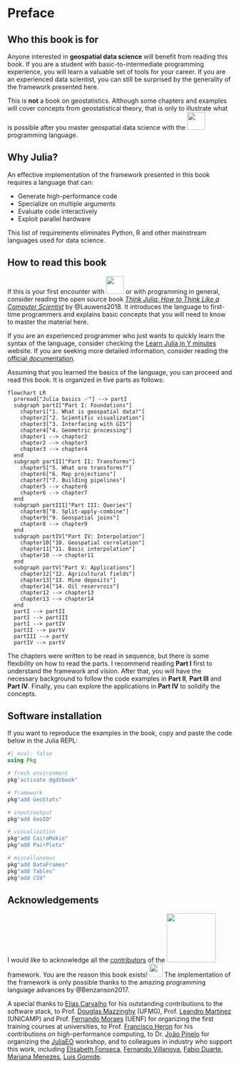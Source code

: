 # Preface {.unnumbered}

## Who this book is for

Anyone interested in **geospatial data science** will benefit from
reading this book. If you are a student with basic-to-intermediate
programming experience, you will learn a valuable set of tools
for your career. If you are an experienced data scientist, you
can still be surprised by the generality of the framework
presented here.

This is **not** a book on geostatistics. Although some chapters
and examples will cover concepts from geostatistical theory,
that is only to illustrate what is possible after you master
geospatial data science with the
[![](images/julia.svg){fig-alt="Julia" width=40px}](https://julialang.org)
programming language.

## Why Julia?

An effective implementation of the framework presented in this book
requires a language that can:

- Generate high-performance code
- Specialize on multiple arguments
- Evaluate code interactively
- Exploit parallel hardware

This list of requirements eliminates Python, R and other
mainstream languages used for data science.

## How to read this book

If this is your first encounter with
[![](images/julia.svg){fig-alt="Julia" width=40px}](https://julialang.org)
or with programming in general, consider reading the open source book
[*Think Julia: How to Think Like a Computer Scientist*](https://benlauwens.github.io/ThinkJulia.jl/latest/book.html)
by @Lauwens2018. It introduces the language to
first-time programmers and explains basic concepts that you will
need to know to master the material here.

If you are an experienced programmer who just wants to quickly
learn the syntax of the language, consider checking the
[Learn Julia in Y minutes](https://learnxinyminutes.com/docs/julia)
website. If you are seeking more detailed information, consider
reading the [official documentation](https://docs.julialang.org/en/v1).

Assuming that you learned the basics of the language, you can proceed
and read this book. It is organized in five parts as follows:

```mermaid
flowchart LR
  preread["Julia basics ✅"] --> partI
  subgraph partI["Part I: Foundations"]
    chapter1["1. What is geospatial data?"]
    chapter2["2. Scientific visualization"]
    chapter3["3. Interfacing with GIS"]
    chapter4["4. Geometric processing"]
    chapter1 --> chapter2
    chapter2 --> chapter3
    chapter3 --> chapter4
  end
  subgraph partII["Part II: Transforms"]
    chapter5["5. What are transforms?"]
    chapter6["6. Map projections"]
    chapter7["7. Building pipelines"]
    chapter5 --> chapter6
    chapter6 --> chapter7
  end
  subgraph partIII["Part III: Queries"]
    chapter8["8. Split-apply-combine"]
    chapter9["9. Geospatial joins"]
    chapter8 --> chapter9
  end
  subgraph partIV["Part IV: Interpolation"]
    chapter10["10. Geospatial correlation"]
    chapter11["11. Basic interpolation"]
    chapter10 --> chapter11
  end
  subgraph partV["Part V: Applications"]
    chapter12["12. Agricultural fields"]
    chapter13["13. Mine deposits"]
    chapter14["14. Oil reservrois"]
    chapter12 --> chapter13
    chapter13 --> chapter14
  end
  partI --> partII
  partI --> partIII
  partI --> partIV
  partII --> partV
  partIII --> partV
  partIV --> partV
```

The chapters were written to be read in sequence, but there is
some flexibility on how to read the parts. I recommend reading
**Part I** first to understand the framework and vision. After
that, you will have the necessary background to follow the code
examples in **Part II**, **Part III** and **Part IV**. Finally,
you can explore the applications in **Part IV** to solidify the
concepts.

## Software installation

If you want to reproduce the examples in the book, copy and paste
the code below in the Julia REPL:

```julia
#| eval: false
using Pkg

# fresh environment
pkg"activate @gdsbook"

# framework
pkg"add GeoStats"

# input/output
pkg"add GeoIO"

# visualization
pkg"add CairoMakie"
pkg"add PairPlots"

# miscellaneous
pkg"add DataFrames"
pkg"add Tables"
pkg"add CSV"
```

## Acknowledgements

I would like to acknowledge all the [contributors](https://github.com/JuliaEarth/GeoStats.jl#contributors) of the
[![](images/geostats.svg){fig-alt="GeoStats.jl" width=110px}](https://github.com/JuliaEarth/GeoStats.jl) framework.
You are the reason this book exists! [![](images/juliahearts.gif){fig-alt="JuliaHearts" width=30px}](https://julialang.org)
The implementation of the framework is only possible thanks to the amazing programming language advances by @Benzanson2017.

A special thanks to [Elias Carvalho](https://github.com/eliascarv)
for his outstanding contributions to the software stack,
to Prof. [Douglas Mazzinghy](https://scholar.google.com.br/citations?user=yfnHmeEAAAAJ) (UFMG),
Prof. [Leandro Martínez](https://scholar.google.com.br/citations?user=4eLEzHAAAAAJ&hl=pt-BR) (UNICAMP) and
Prof. [Fernando Moraes](https://www.linkedin.com/in/fernando-sergio-de-moraes-3464014a) (UENF)
for organizing the first training courses at universities,
to Prof. [Francisco Heron](https://scholar.google.com/citations?user=6-kN0tMAAAAJ)
for his contributions on high-performance computing,
to Dr. [João Pinelo](https://www.aircentre.org/joao-pinelo)
for organizing the [JuliaEO](https://github.com/Arpeggeo/JuliaEO2023) workshop,
and to colleagues in industry who support this work, including
[Elisabeth Fonseca](https://www.linkedin.com/in/elisabeth-fonseca-geometallurgist),
[Fernando Villanova](https://www.linkedin.com/in/fernando-villanova-46a56534),
[Fabio Duarte](https://www.linkedin.com/in/fabio-terra-passos-duarte-89362555),
[Mariana Menezes](https://www.linkedin.com/in/mariana-menezes-42085852),
[Luis Gomide](https://www.linkedin.com/in/luis-gomide-junior).
